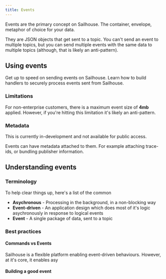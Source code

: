 ```yaml
---
title: Events
---
```


Events are the primary concept on Sailhouse. The container, envelope, metaphor of choice for your data.

They are JSON objects that get sent to a topic. You can't send an event to multiple topics, but you can send multiple events with the same data to multiple topics (although, that is likely an anti-pattern).

## Using events

<CardGroup cols={2}>

<Card title="Learn how to send events" icon="rocket" href="/guides/sending-events">
Get up to speed on sending events on Sailhouse.
</Card>
<Card title="Receive push events" icon="envelopes-bulk" href="/guides/receiving-push-events">
Learn how to build handlers to securely process events sent from Sailhouse.
</Card>
</CardGroup>

### Limitations

For non-enterprise customers, there is a maximum event size of **4mb** applied. However, if you're hitting this limitation it's likely an anti-pattern.

### Metadata
<Note>
This is currently in-development and not available for public access.
</Note>

Events can have metadata attached to them. For example attaching trace-ids, or bundling publisher information.

## Understanding events

### Terminology

To help clear things up, here's a list of the common

- **Asychronous** - Processing in the background, in a non-blocking way
- **Event-driven** - An application design which does most of it's logic asychronously in response to logical events
- **Event** - A single package of data, sent to a topic


### Best practices

#### Commands vs Events

Sailhouse is a flexible platform enabling event-driven behaviours. However, at it's core, it enables asy

#### Building a good event
